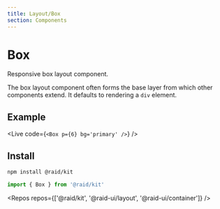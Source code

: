 ```yaml
---
title: Layout/Box
section: Components
---
```



# Box

Responsive box layout component.

The box layout component often forms the base layer from which other components extend. It defaults to rendering a `div` element.

## Example

<Live code={`
<Box p={6} bg='primary' />
`} />

## Install

```sh
npm install @raid/kit
```

```js
import { Box } from '@raid/kit'
```

<Repos repos={['@raid/kit', '@raid-ui/layout', '@raid-ui/container']} />
